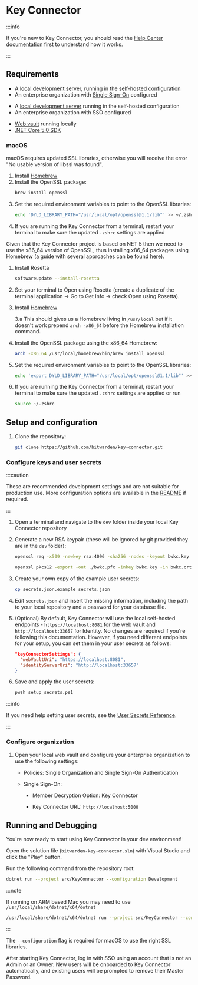 
# Key Connector

:::info

If you're new to Key Connector, you should read the [Help Center documentation][help] first to
understand how it works.

:::

## Requirements

<Bitwarden>

- A [local development server](../server/guide.md), running in the
  [self-hosted configuration](../server/self-hosted/index.mdx)
- An enterprise organization with [Single Sign-On](../server/sso/index.md) configured

</Bitwarden>

<Community>

- A [local development server](../server/guide.md) running in the self-hosted configuration
- An enterprise organization with SSO configured

</Community>

- [Web vault](../clients/web-vault) running locally
- [.NET Core 5.0 SDK](https://www.microsoft.com/net/download/core)

### macOS

macOS requires updated SSL libraries, otherwise you will receive the error "No usable version of
libssl was found".

<Tabs>
<TabItem value="intel" label="Intel" default>

1. Install [Homebrew](https://brew.sh/)
2. Install the OpenSSL package:
   ```bash
   brew install openssl
   ```
3. Set the required environment variables to point to the OpenSSL libraries:
   ```bash
   echo 'DYLD_LIBRARY_PATH="/usr/local/opt/openssl@1.1/lib"' >> ~/.zshrc
   ```
4. If you are running the Key Connector from a terminal, restart your terminal to make sure the
   updated `.zshrc` settings are applied

</TabItem>
<TabItem value="arm" label="ARM">

Given that the Key Connector project is based on NET 5 then we need to use the x86_64 version of
OpenSSL, thus installing x86_64 packages using Homebrew (a guide with several approaches can be
found
[here](https://www.wisdomgeek.com/development/installing-intel-based-packages-using-homebrew-on-the-m1-mac/)).

1. Install Rosetta
   ```bash
   softwareupdate --install-rosetta
   ```
2. Set your terminal to Open using Rosetta (create a duplicate of the terminal application -> Go to
   Get Info -> check Open using Rosetta).
3. Install [Homebrew](https://brew.sh/)

   3.a This should gives us a Homebrew living in `/usr/local` but if it doesn't work prepend
   `arch -x86_64` before the Homebrew installation command.

4. Install the OpenSSL package using the x86_64 Homebrew:
   ```bash
   arch -x86_64 /usr/local/homebrew/bin/brew install openssl
   ```
5. Set the required environment variables to point to the OpenSSL libraries:
   ```bash
   echo 'export DYLD_LIBRARY_PATH="/usr/local/opt/openssl@1.1/lib"' >> ~/.zshrc
   ```
6. If you are running the Key Connector from a terminal, restart your terminal to make sure the
   updated `.zshrc` settings are applied or run
   ```bash
   source ~/.zshrc
   ```

</TabItem>
</Tabs>

## Setup and configuration

1. Clone the repository:
   ```bash
   git clone https://github.com/bitwarden/key-connector.git
   ```

### Configure keys and user secrets

:::caution

These are recommended development settings and are not suitable for production use. More
configuration options are available in the
[README](https://github.com/bitwarden/key-connector/blob/master/README.md) if required.

:::

1. Open a terminal and navigate to the `dev` folder inside your local Key Connector repository

2. Generate a new RSA keypair (these will be ignored by git provided they are in the `dev` folder):

   ```bash
   openssl req -x509 -newkey rsa:4096 -sha256 -nodes -keyout bwkc.key -out bwkc.crt -subj "/CN=Bitwarden Key Connector" -days 36500

   openssl pkcs12 -export -out ./bwkc.pfx -inkey bwkc.key -in bwkc.crt -passout pass:{Password}
   ```

3. Create your own copy of the example user secrets:

   ```bash
   cp secrets.json.example secrets.json
   ```

4. Edit `secrets.json` and insert the missing information, including the path to your local
   repository and a password for your database file.
5. (Optional) By default, Key Connector will use the local self-hosted endpoints -
   `https://localhost:8081` for the web vault and `http://localhost:33657` for Identity. No changes
   are required if you're following this documentation. However, if you need different endpoints for
   your setup, you can set them in your user secrets as follows:

   ```json
   "keyConnectorSettings": {
     "webVaultUri": "https://localhost:8081",
     "identityServerUri": "http://localhost:33657"
   }
   ```

6. Save and apply the user secrets:

   ```bash
   pwsh setup_secrets.ps1
   ```

:::info

If you need help setting user secrets, see the
[User Secrets Reference](../../contributing/user-secrets.md).

:::

### Configure organization

1. Open your local web vault and configure your enterprise organization to use the following
   settings:

   - Policies: Single Organization and Single Sign-On Authentication

   - Single Sign-On:

     - Member Decryption Option: Key Connector

     - Key Connector URL: `http://localhost:5000`

## Running and Debugging

You're now ready to start using Key Connector in your dev environment!

<Tabs>
   <TabItem value="vs" label="Visual Studio" default>

Open the solution file (`bitwarden-key-connector.sln`) with Visual Studio and click the "Play"
button.

   </TabItem>
   <TabItem value="cli" label="CLI">

Run the following command from the repository root:

```bash
dotnet run --project src/KeyConnector --configuration Development
```

:::note

If running on ARM based Mac you may need to use `/usr/local/share/dotnet/x64/dotnet`

```bash
/usr/local/share/dotnet/x64/dotnet run --project src/KeyConnector --configuration Development
```

:::

The `--configuration` flag is required for macOS to use the right SSL libraries.

   </TabItem>
</Tabs>

After starting Key Connector, log in with SSO using an account that is not an Admin or an Owner. New
users will be onboarded to Key Connector automatically, and existing users will be prompted to
remove their Master Password.

[help]: https://bitwarden.com/help/about-key-connector/
